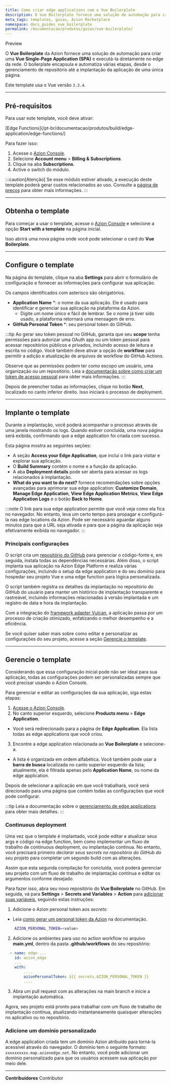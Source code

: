 ```yaml
---
title: Como criar edge applications com o Vue Boilerplate
description: O Vue Boilerplate fornece uma solução de automação para criar uma edge application Vue na Azion.
meta_tags: templates, guias, Azion Marketplace
namespace: docs_guides_vue_boilerplate
permalink: /documentacao/produtos/guias/vue-boilerplate/
---
```



<Badge variant="accent">
Preview
</Tag>

O **Vue Boilerplate** da Azion fornece uma solução de automação para criar uma **Vue Single-Page Application (SPA)** e executá-la diretamente no edge da rede. O boilerplate encapsula e automatiza várias etapas, desde o gerenciamento de repositório até a implantação da aplicação de uma única página.

Este template usa o Vue versão `3.3.4`.

---

## Pré-requisitos

Para usar este template, você deve ativar:

 <Tag severity="info" client:only="vue">
[Edge Functions](/pt-br/documentacao/produtos/build/edge-application/edge-functions/)
</Tag>

Para fazer isso:

1. Acesse o [Azion Console](/en/documentation/products/guides/how-to-access-rtm/).
2. Selecione **Account menu** > **Billing & Subscriptions**.
3. Clique na aba **Subscriptions**.
4. Active o switch do módulo.

:::caution[Atenção]
Se esse módulo estiver ativado, a execução deste template poderá gerar custos relacionados ao uso. Consulte a [página de preços](/pt-br/documentacao/produtos/precos/) para obter mais informações.
:::

---

## Obtenha o template

Para começar a usar o template, acesse o [Azion Console](/pt-br/documentacao/produtos/guias/como-acessar-o-rtm/) e selecione a opção **Start with a template** na página inicial.

Isso abrirá uma nova página onde você pode selecionar o card do **Vue Boilerplate**.

---

## Configure o template

Na página do template, clique na aba **Settings** para abrir o formulário de configuração e fornecer as informações para configurar sua aplicação.

Os campos identificados com asterisco são obrigatórios.

- **Application Name** *: o nome da sua aplicação. Ele é usado para identificar e gerenciar sua aplicação na plataforma da Azion.
   - Digite um nome único e fácil de lembrar. Se o nome já tiver sido usado, a plataforma retornará uma mensagem de erro.
- **GitHub Personal Token** *: seu personal token do GitHub.

:::tip
Ao gerar seu token pessoal no GitHub, garanta que seu **scope** tenha permissões para autorizar uma OAuth app ou um token pessoal para acessar repositórios públicos e privados, incluindo acesso de leitura e escrita no código. Você também deve ativar a opção de **workflow** para permitir a adição e atualização de arquivos de workflow do GitHub Actions.

Observe que as permissões podem ter como escopo um usuário, uma organização ou um repositório. Leia a [documentação sobre como criar um token de acesso pessoal](https://docs.github.com/en/authentication/keeping-your-account-and-data-secure/managing-your-personal-access-tokens#creating-a-personal-access-token-classic) para obter mais informações.
:::

Depois de preencher todas as informações, clique no botão **Next**, localizado no canto inferior direito. Isso iniciará o processo de deployment.

---

## Implante o template

Durante a implantação, você poderá acompanhar o processo através de uma janela mostrando os logs. Quando estiver concluída, uma nova página será exibida, confirmando que a edge application foi criada com sucesso.

Esta página mostra as seguintes seções:

- A seção **Access your Edge Application**, que inclui o link para visitar e explorar sua aplicação.
- O **Build Summary** contém o nome e a função da aplicação.
- A aba **Deployment details** pode ser aberta para acessar os logs relacionados à implantação.
- **What do you want to do next?** fornece recomendações sobre opções avançadas para aprimorar sua edge application: **Customize Domain**, **Manage Edge Application**, **View Edge Application Metrics**, **View Edge Application Logs** e o botão **Back to Home**.

:::note
O link para sua edge application permite que você veja como ela fica no navegador. No entanto, leva um certo tempo para propagar e configurá-la nas edge locations da Azion. Pode ser necessário aguardar alguns minutos para que a URL seja ativada e para que a página da aplicação seja efetivamente exibida no navegador.
:::

### Principais configurações

O script cria um [repositório do GitHub](https://github.com/aziontech/azion-samples/tree/dev/templates/vuejs-boilerplate) para gerenciar o código-fonte e, em seguida, instala todas as dependências necessárias. Além disso, o script implanta sua aplicação na Azion Edge Platform e realiza várias configurações, incluindo o setup da edge application e do seu domínio para hospedar seu projeto Vue e uma edge function para lógica personalizada.

O script também registra os detalhes da implantação no repositório do GitHub do usuário para manter um histórico de implantação transparente e rastreável, incluindo informações relacionadas à versão implantada e um registro de data e hora da implantação.

Com a integração do [framework adapter Vulcan](/pt-br/documentacao/produtos/devtools/azion-edge-runtime/compatibilidade-frameworks/), a aplicação passa por um processo de criação otimizado, enfatizando o melhor desempenho e a eficiência.

Se você quiser saber mais sobre como editar e personalizar as configurações do seu projeto, acesse a seção [Gerencie o template](#gerencie-o-template).

---

## Gerencie o template

Considerando que essa configuração inicial pode não ser ideal para sua aplicação, todas as configurações podem ser personalizadas sempre que você precisar usando o Azion Console.

Para gerenciar e editar as configurações da sua aplicação, siga estas etapas:

1. [Acesse o Azion Console](https://console.azion.com/).
2. No canto superior esquerdo, selecione **Products menu** > **Edge Application**.
- Você será redirecionado para a página de **Edge Application**. Ela lista todas as edge applications que você criou.
3. Encontre a edge application relacionada ao **Vue Boilerplate** e selecione-a.
- A lista é organizada em ordem alfabética. Você também pode usar a **barra de busca** localizada no canto superior esquerdo da lista; atualmente, ela é filtrada apenas pelo **Application Name**, ou nome da edge application.

Depois de selecionar a aplicação em que você trabalhará, você será direcionado para uma página que contém todas as configurações que você pode configurar.

:::tip
Leia a documentação sobre o [gerenciamento de edge applications](/pt-br/documentacao/produtos/build/edge-application/primeiros-passos/) para obter mais detalhes.
:::

### Continuous deployment

Uma vez que o template é implantado, você pode editar e atualizar seus args e código na edge function, bem como implementar um fluxo de trabalho de continuous deployment, ou implantação contínua. No entanto, você precisará primeiro *declarar seus secrets no repositório do GitHub do seu projeto* para completar um segundo build com as alterações.

Assim que esta segunda compilação for concluída, você poderá gerenciar seu projeto com um fluxo de trabalho de implantação contínua e editar os argumentos conforme desejado.

Para fazer isso, abra seu novo repositório do **Vue Boilerplate** no GitHub. Em seguida, vá para **Settings** > **Secrets and Variables** > **Action** para [adicionar suas variáveis](https://docs.github.com/en/actions/security-guides/encrypted-secrets), seguindo estas instruções:

1. Adicione o Azion personal token aos *secrets*:
- Leia [como gerar um personal token da Azion](/pt-br/documentacao/produtos/guias/personal-tokens/) na documentação.

```bash
    AZION_PERSONAL_TOKEN=<value>
```

2. Adicione os ambientes para uso no action workflow no arquivo **main.yml**, dentro da pasta **.github/workflows** do seu repositório:

```yml title=".github/workflows/main.yml"
  - name: edge-...
    id: azion_edge
    ...
    with:
        ....
        azionPersonalToken: ${{ secrets.AZION_PERSONAL_TOKEN }}
        ....

```

3. Abra um pull request com as alterações na main branch e inicie a implantação automática.

Agora, seu projeto está pronto para trabalhar com um fluxo de trabalho de implantação contínua, atualizando instantaneamente quaisquer alterações no aplicativo ou no repositório.

### Adicione um domínio personalizado

A edge application criada tem um domínio Azion atribuído para torná-la acessível através do navegador. O domínio tem o seguinte formato: `xxxxxxxxxx.map.azionedge.net`. No entanto, você pode adicionar um domínio personalizado para que os usuários acessem sua aplicação por meio dele.


<LinkButton outlined link="/pt-br/documentacao/produtos/build/edge-application/domains/" label="Leia a documentação de domínios" variant="secondary" /> 



---


**Contribuidores** <ContributorList>Contributor</ContributorList>
